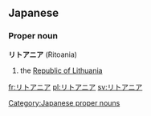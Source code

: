 ==Japanese==
===Proper noun===
'''リトアニア''' (Ritoania)

# the [[Lithuania|Republic of Lithuania]]

[[Category:Japanese proper nouns]]
[[fr:リトアニア]]
[[pl:リトアニア]]
[[sv:リトアニア]]